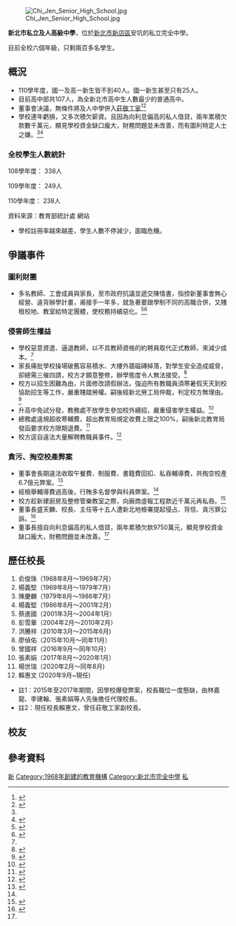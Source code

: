 {{Infobox School
| name = 新北市私立及人高級中學
| image = 
| established = 1968年
| type = 私立完全中學
| district = [[新北市|新北市]][[新店區|新店區]]
| address = {{flagicon|TWN}}[[新北市|新北市]][[新店區|新店區]]安興路1號
| grades = 國一1班<br>國二2班<br>國三2班<br>高一1班<br>高二1班<br>高三1班
| chairman_label = 董事長
| chairman = 王傳亮
| principal =賴惠文
| head of school = 
| grade7 = 25人 
| grade8 = 48人 
| grade9 = 58人
| grade10 =37人
| grade11 =36人
| grade12 =34人
| students = 238人
| athletics = 
| conference = 
| 電話=+886-2-2211-2581
| fax=+886-2-2211-5297(教務處)
| website = [https://www.cjsh.ntpc.edu.tw/home www.cjsh.ntpc.edu.tw]
}}

[[File:Chi_Jen_Senior_High_School.jpg|thumb]]

'''新北市私立及人高級中學'''，位於[[新北市|新北市]][[新店區|新店區]]安坑的私立完全中學。

目前全校六個年級，只剩兩百多名學生。

== 概況 ==

*110學年度，國一及高一新生皆不到40人。國一新生甚至只有25人。
*目前高中部共107人，為全新北市高中生人數最少的普通高中。
*董事會决議，無條件將及人中學併入[[新北市私立莊敬高級工業家事職業學校|莊敬工家]]<ref>{{Cite news| url=https://www.twreporter.org/a/private-school-merge-speculators| title=整併或圈地？及人中學與莊敬高職併校案背後的禿鷹掠奪疑影| work=報導者| author1=嚴文廷| 5=| author2=吳逸驊| author3=余志偉| date=2020-10-28| accessdate=| archive-date=2020-12-06| archive-url=https://web.archive.org/web/20201206013724/https://www.twreporter.org/a/private-school-merge-speculators| dead-url=no}}</ref><ref name="ctwant20201102">{{Cite news| url=https://www.ctwant.com/article/81899| title=木馬屠校記2╱財團入主後學生只剩38％　校方「不給薪」逼退資深師| work=CTWANT| author=李祐端| date=2020-11-02| accessdate=| archive-date=2020-11-28| archive-url=https://web.archive.org/web/20201128054609/https://www.ctwant.com/article/81899| dead-url=no}}</ref>
*學校連年虧損，又多次積欠薪資。且因為向利息偏高的私人借貸，兩年累積欠款數千萬元，顯見學校資金缺口龐大，財務問題並未改善，而有圖利特定人士之嫌。<ref name="ctwant20201102" /><ref name="#1">{{Cite news| url=https://www.ctwant.com/article/81901| title=木馬屠校記4╱財團賤賣及人資源　教室出租年收僅38萬　還被拿去借貸近億| work=CTWANT| author=李祐端| date=2020-11-02| accessdate=2021-11-20| archive-date=2021-11-20| archive-url=https://web.archive.org/web/20211120151106/https://www.ctwant.com/article/81901| dead-url=no}}</ref>
=== 全校學生人數統計 ===

108學年度： 338人

109學年度： 249人

110學年度： 238人

資料來源：教育部統計處 網站

*學校註冊率越來越差，學生人數不停減少，面臨危機。

== 爭議事件 ==
===圖利財團===
*多名教師、工會成員與家長，至市政府抗議並遞交陳情書，指控新董事會無心經營、違背辦學計畫，甫接手一年多，就急著要跟學制不同的高職合併，又賤租校地、教室給特定團體，使校務持續惡化。<ref>{{Cite news| url=https://udn.com/news/story/6885/4900788| title=及人中學自救會反對合併 新北：依規定審核| work=聯合新聞網| author=中央社| date=2020-09-30| accessdate=2021-08-12| archive-date=2021-10-09| archive-url=https://web.archive.org/web/20211009173455/https://udn.com/news/story/6885/4900788| dead-url=no}}</ref><ref name="pts20200930">{{Cite news| url=https://news.pts.org.tw/article/495733/amp| title=質疑董事會為教育禿鷹 及人自救會抗議| work=公視新聞網| author1=林曉慧| author2=沈志明| date=2020-09-30| accessdate=2021-08-13| archive-date=2021-08-13| archive-url=https://web.archive.org/web/20210813152012/https://news.pts.org.tw/article/495733/amp| dead-url=no}}</ref>

===侵害師生權益===
*學校惡意資遣、逼退教師，以不具教師資格的約聘員取代正式教師，來減少成本。<ref name="pts20200930"/>
*家長痛批學校操場破舊容易積水、大樓外牆磁磚掉落，對學生安全造成威脅，卻總需三催四請，校方才願意整修，辦學態度令人無法接受。<ref>{{Cite news| url=https://www.twreporter.org/a/private-school-merge-speculators| title=整併或圈地？及人中學與莊敬高職併校案背後的禿鷹掠奪疑影| work=報導者| author1=嚴文廷| 5=| author2=吳逸驊| author3=余志偉| date=2020-10-28| accessdate=2021-08-12| archive-date=2020-12-06| archive-url=https://web.archive.org/web/20201206013724/https://www.twreporter.org/a/private-school-merge-speculators| dead-url=no}}</ref>
*校方以招生困難為由，片面修改請假辦法，強迫所有教職員須寒暑假天天到校協助招生等工作，嚴重賤踏勞權。嗣後經新北勞工局仲裁，判定校方無理由。<ref>{{cite news |author1=賴筱桐 |title=「及人」要求無行政職教師寒暑假到校 仲裁無效 |url=https://news.ltn.com.tw/news/life/paper/1297480 |accessdate=2020-06-04 |work=自由時報 |date=2019-06-21 |archive-date=2020-10-21 |archive-url=https://web.archive.org/web/20201021135955/https://news.ltn.com.tw/news/life/paper/1297480 |dead-url=no }}</ref>
*升高中免試分發，教務處不放學生參加校外續招，嚴重侵害學生權益。<ref>{{cite news |title=【103年基北區】雙北市公立高中續招一團亂 爆私校不放人 拖6小時才給 基隆家長急遷戶籍 學生權益有損 教部要雙北負全責 |url=http://www.edtung.com/TopNews/NewsContent.aspx?no=6343 |accessdate=2020-06-04 |work=一點通學習 |date=2014-08-21 |archive-date=2020-10-22 |archive-url=https://web.archive.org/web/20201022021102/http://www.edtung.com/TopNews/NewsContent.aspx?no=6343 |dead-url=no }}</ref>
*總務處違規超收寒輔費，超出教育局規定收費上限之100%，嗣後新北教育局發函要求校方限期退費。<ref>{{cite news |author=盧廷羲 |title=【你爆蘋果報】高中寒輔5天收這麼多錢　違規挨轟 |url=https://tw.appledaily.com/new/realtime/20170119/1037998/ |accessdate=2020-06-04 |work=台灣蘋果日報 |date=2017-01-19}}</ref>
*校方逕自違法大量解聘教職員事件。<ref>{{cite news|author=李欣芳|title=新北市處理及人中學解聘教師疑違失 監委決議調查|url=https://news.ltn.com.tw/amp/news/politics/breakingnews/1626876|accessdate=2021-08-13|work=自由時報|date=2016-03-09|archive-date=2021-08-13|archive-url=https://web.archive.org/web/20210813122626/https://news.ltn.com.tw/amp/news/politics/breakingnews/1626876|dead-url=no}}</ref>

===貪污、掏空校產弊案 ===

*董事會長期違法收取午餐費、制服費、書籍費回扣、私吞輔導費，共掏空校產6.7億元弊案。<ref name="ltn20160706">{{cite news |author1=陳慰慈 |title=及人校產掏空案 15人被訴 |url=https://news.ltn.com.tw/news/life/paper/1008135 |accessdate=2021-08-13 |work=自由時報 |date=2016-07-06 |archive-date=2020-10-22 |archive-url=https://web.archive.org/web/20201022164213/https://news.ltn.com.tw/news/life/paper/1008135 |dead-url=no }}</ref>
*經檢舉輔導費過高後，行賄多名督學與科員弊案。<ref name="ltn20160706" />
*校方趁新建廚房及整修管樂教室之際，向廠商虛報工程款近千萬元再私吞。<ref>{{cite news |author1=陳慰慈 |author2=林嘉東 |author3=翁聿煌 |title=及人中學董事會 涉吞2.6億校產 |url=https://news.ltn.com.tw/news/focus/paper/959766 |accessdate=2020-06-04 |work=自由時報 |date=2016-02-19 |archive-date=2020-10-20 |archive-url=https://web.archive.org/web/20201020200410/https://news.ltn.com.tw/news/focus/paper/959766 |dead-url=no }}</ref>
*董事長盛天麟、校長、主任等十五人遭新北地檢署提起侵占、背信、貪污罪公訴。<ref>{{cite news |author1=林裕晨 |title=掏空校產6.6億　及人中小學兄弟檔董事長最終下場出爐 |url=https://tw.appledaily.com/local/20210329/5I7J6BMPKJAXDFQ4QCLC2UAHTQ/ |accessdate=2021-10-01 |work=蘋果新聞網 |date=2021-03-29 |archive-date=2021-10-01 |archive-url=https://web.archive.org/web/20211001025441/https://tw.appledaily.com/local/20210329/5I7J6BMPKJAXDFQ4QCLC2UAHTQ/ |dead-url=no }}</ref>
*董事長擅自向利息偏高的私人借貸，兩年累積欠款9750萬元，顯見學校資金缺口龐大，財務問題並未改善。<ref name="#1"/>

== 歷任校長 ==

# 俞俊珠（1968年8月～1969年7月）
# 楊義堅（1969年8月～1979年7月）
# 陳慶麟（1979年8月～1986年7月）
# 楊義堅（1986年8月～2001年2月）
# 蔡進國（2001年3月～2004年1月）
# 彭雪華（2004年2月～2010年2月）
# 洪騰祥（2010年3月～2015年6月)
# 廖偵佑（2015年10月～同年11月）
# 曾國祥（2016年9月～同年10月）
# 張素娟（2017年8月～2020年1月）
# 楊世瑞（2020年2月～同年8月)
# 賴惠文 (2020年9月~現任)


*註1：2015年至2017年期間，因學校爆發弊案，校長職位一度懸缺，由林嘉龍、李建翰、張素娟等人先後擔任代理校長。
*註2：現任校長賴惠文，曾任莊敬工家副校長。

== 校友 ==
{{maincat|及人高級中學校友}}

== 參考資料 ==
{{Commonscat|Chi Jen High School}}
{{reflist|2}}

{{新北市高級中等學校列表}}
[[Category:臺灣私立普通型高級中等學校|新]]
[[Category:1968年創建的教育機構|Category:1968年創建的教育機構]]
[[Category:新北市完全中學|Category:新北市完全中學]]
[[Category:新北市普通型高級中等學校|私]]